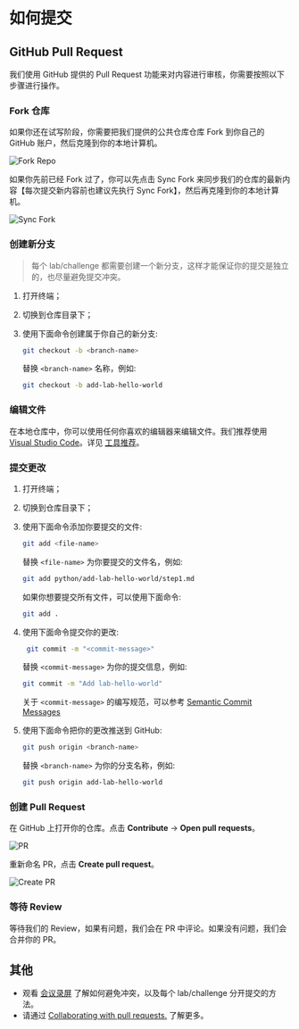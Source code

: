 # 如何提交

## GitHub Pull Request

我们使用 GitHub 提供的 Pull Request 功能来对内容进行审核，你需要按照以下步骤进行操作。

<div className="steps-container">

### Fork 仓库

如果你还在试写阶段，你需要把我们提供的公共仓库仓库 Fork 到你自己的 GitHub 账户，然后克隆到你的本地计算机。

![Fork Repo](.github/assets/fork-repo.png)

如果你先前已经 Fork 过了，你可以先点击 Sync Fork 来同步我们的仓库的最新内容【每次提交新内容前也建议先执行 Sync Fork】，然后再克隆到你的本地计算机。

![Sync Fork](.github/assets/sync-fork.png)

### 创建新分支

> 每个 lab/challenge 都需要创建一个新分支，这样才能保证你的提交是独立的，也尽量避免提交冲突。

1. 打开终端；
2. 切换到仓库目录下；
3. 使用下面命令创建属于你自己的新分支:

   ```bash
   git checkout -b <branch-name>
   ```

   替换 `<branch-name>` 名称，例如:

   ```bash
   git checkout -b add-lab-hello-world
   ```

### 编辑文件

在本地仓库中，你可以使用任何你喜欢的编辑器来编辑文件。我们推荐使用 [Visual Studio Code](https://code.visualstudio.com/)。详见 [工具推荐](tools)。

### 提交更改

1. 打开终端；
2. 切换到仓库目录下；
3. 使用下面命令添加你要提交的文件:

   ```bash
   git add <file-name>
   ```

   替换 `<file-name>` 为你要提交的文件名，例如:

   ```bash
   git add python/add-lab-hello-world/step1.md
   ```

   如果你想要提交所有文件，可以使用下面命令:

   ```bash
   git add .
   ```

4. 使用下面命令提交你的更改:

   ```bash
    git commit -m "<commit-message>"
   ```

   替换 `<commit-message>` 为你的提交信息，例如:

   ```bash
   git commit -m "Add lab-hello-world"
   ```

   关于 `<commit-message>` 的编写规范，可以参考 [Semantic Commit Messages](https://gist.github.com/joshbuchea/6f47e86d2510bce28f8e7f42ae84c716)

5. 使用下面命令把你的更改推送到 GitHub:

   ```bash
   git push origin <branch-name>
   ```

   替换 `<branch-name>` 为你的分支名称，例如:

   ```bash
   git push origin add-lab-hello-world
   ```

### 创建 Pull Request

在 GitHub 上打开你的仓库。点击 **Contribute** → **Open pull requests**。

![PR](.github/assets/pr.png)

重新命名 PR，点击 **Create pull request**。

![Create PR](.github/assets/create-pr.png)

### 等待 Review

等待我们的 Review，如果有问题，我们会在 PR 中评论。如果没有问题，我们会合并你的 PR。

</div>

## 其他

- 观看 [会议录屏](https://meeting.tencent.com/v2/cloud-record/share?id=a60a1b7c-2b26-4d6c-b466-37beaa9ff76c&from=3) 了解如何避免冲突，以及每个 lab/challenge 分开提交的方法。
- 请通过 [Collaborating with pull requests.](https://docs.github.com/en/pull-requests/collaborating-with-pull-requests) 了解更多。
